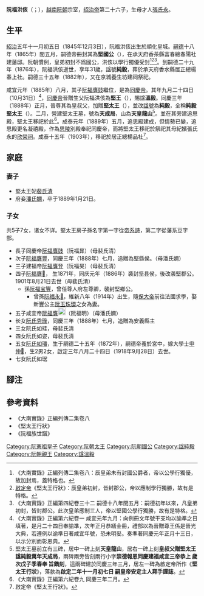 '''阮福洪侅'''（{{vie|v='''Nguyễn Phúc Hồng Cai'''|hn=阮福洪侅}}；{{bd|1845年|12月3日|1876年|5月15日|catIdx=R阮}}），[[越南|越南]][[阮朝|阮朝]]宗室，[[绍治帝|绍治帝]]第二十六子，生母才人[[張氏永|張氏永]]。

==生平==
[[紹治|紹治]]五年十一月初五日（1845年12月3日），阮福洪侅出生於順化皇城。[[嗣德|嗣德]]十八年（1865年）閏五月，嗣德帝冊封其為'''堅國公'''（{{vie|v=Kiên Quốc Công|hn=堅國公}}），在承天府香茶縣富春總春陽社建藩邸。阮朝慣例，皇弟初封不爲國公，洪侅以學行獨優受封<ref>《大南實錄》正編列傳二集卷八：辰皇弟未有封國公爵者，帝以公學行獨優，故加封焉，蓋特格也。</ref><ref>[[啟定帝|啟定帝]]《堅太王行狀》：辰皇弟初封，皆封郡公，帝以應制學行獨勝，故有是特格。</ref><ref>《大南實錄》正編第四紀卷三十二 嗣德十八年閏五月：嗣德初年以來，凡皇弟初封，皆封郡公。此次皇弟應制三人，帝以堅國公學行獨勝，故有是特格。</ref>。到嗣德二十九年（1876年），阮福洪侅逝世，享年31歲，諡號'''純毅'''，葬於承天府香水縣居正總楊春上社。嗣德三十五年（1882年），又在京城養生坊建祠祭祀。

咸宜元年（1885年）八月，其子[[阮福膺豉|阮福膺豉]]繼位，是為[[同慶帝|同慶帝]]。其年九月二十四日（10月31日）<ref>《大南實錄》正編第六紀卷一 咸宜元年九月：向例冊文年號干支均以諭準之日填著，是月二十四日奉諭準，次年正月恭繕金冊，禮部以為晉贈尊王係是晉光大典，若遵例以谕準日著咸宜年號，恐未明妥。奏準著同慶元年正月十三日，以示分別而彰恩典。</ref>，[[同慶帝|同慶帝]]晉贈生父阮福洪侅為'''堅王'''（{{vie|v=Kiên Vương|hn=堅王}}），賜諡'''溫毅'''。同慶三年（1888年）正月，晉尊其為皇叔父，加贈'''堅太王'''（{{vie|v=Kiên Thái Vương|hn=堅太王}}），並改[[諡號|諡號]]為'''純毅'''，全稱'''純毅堅太王'''（{{vie|v=Thuần Nghị Kiên Thái vương|hn=純毅堅太王}}）。二月，營建堅太王墓，號為'''天成局'''，山為'''天皇龍山'''<ref>堅太王墓前立有三碑，居中一碑上刻'''天皇龍山'''，居右一碑上刻'''皇叔父贈堅太王諡純毅萬年天成局'''，兩碑兩旁皆刻兩行小字'''崇德報恩同慶建福咸宜三帝恭上 歲次戊子季春奉 旨鐫刻'''，這兩碑建於同慶三年三月，居左一碑為啟定帝所作《'''堅太王行狀'''》，落款為'''啟定二年十一月初七日 嗣皇帝安定主人拜手謹誌'''。</ref>。並在其旁建追思殿，堅太王移祀於此<ref>《大南實錄》正編第六紀卷九 同慶三年二月。</ref>。成泰元年（1889年）五月，追思殿建成，但情勢已變，追思殿更名凝禧殿，作為[[思陵_(越南)|思陵]]別殿奉祀同慶帝，而將堅太王移祀於祭祀其母紀嬪張氏永的[[欣榮祠|欣榮祠]]。成泰十五年（1903年），移祀於居正總楊品社<ref>啟定帝《堅太王行狀》。</ref>。
{{wikisource|堅太王行狀}}
==家庭==
===妻子===
*堅太王妃[[裴氏清|裴氏清]]
*府妾[[潘氏嫻|潘氏嫻]]，卒于1889年1月21日。

===子女===
共5子7女，诸女不详。堅太王房子孫名字第一字從[[帝系詩|帝系詩]]，第二字從藩系豆字部。
*長子同慶帝[[同慶帝|阮福膺豉]]（阮福昪）（母裴氏清）
*次子[[阮福膺豐|阮福膺豐]]，同慶三年（1888年）七月，追贈為堅縣侯。（母潘氏嫻）
*三子建福帝[[建福帝|阮福膺登]]（阮福昊）（母裴氏清）
*四子[[阮福膺𧯦|阮福膺𧯦]]， 生1871年，同庆元年（1886年）袭封坚县侯，後改袭堅郡公。1901年8月21日去世（母裴氏清）
**孫[[阮福宝豐|阮福宝豐]]，曾任尊人府左尊卿，襲封堅鄉公。
***曾孫[[阮福永𧯢|阮福永𧯢]]，維新八年（1914年）出生，隨[[保大帝|保大帝]]前往法國求學，娶新豐公主[[阮玉珠環|阮玉珠環]]之女為妻。
*五子咸宜帝[[咸宜帝|阮福膺]][[File:Lịch_of_Hàm_Nghi_Nguyễn_Phúc_Ưng_Lịch.png|20px]]（阮福明）（母潘氏嫻）
*长女[[阮氏秀琭|阮氏秀琭]]，同慶三年（1888年）七月，追贈為安義縣主
*三女阮氏如珪，母裴氏清
*四女阮氏如姿，母裴氏清
*五女[[阮氏如璠|阮氏如璠]]，生于嗣德二十五年（1872年），嗣德帝養於宮中，嫁大學士[[申仲𢤮|申仲𢤮]]，生2男2女，啟定三年八月二十四日（1918年9月28日）去世。
*七女阮氏如琚

==腳注==
{{reflist}}

==參考資料==
*《大南實錄》正編列傳二集卷八
*《堅太王行狀》
*《阮福族世譜》

{{阮憲祖子女}}
[[Category:阮憲祖皇子|Category:阮憲祖皇子]]
[[Category:阮朝太王|Category:阮朝太王]]
[[Category:阮朝國公|Category:阮朝國公]]
[[Category:諡純毅|Category:諡純毅]]
[[Category:阮朝親王|Category:阮朝親王]]
[[Category:諡溫毅|Category:諡溫毅]]